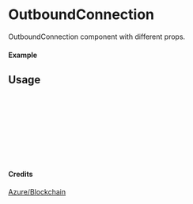 
<Meta of={OutboundConnection} title="Azure/Blockchain/OutboundConnection" />

# OutboundConnection

OutboundConnection component with different props.

#### Example

<Canvas of={OutboundConnection.Primary} />

## Usage

```ts
import { OutboundConnection } from "yadl-ui";

const Example = () => {
  return (
      <OutboundConnection />
  );
};

export default Example;
```

#### Credits
[Azure/Blockchain](https://learn.microsoft.com/en-us/azure/architecture/icons/)
